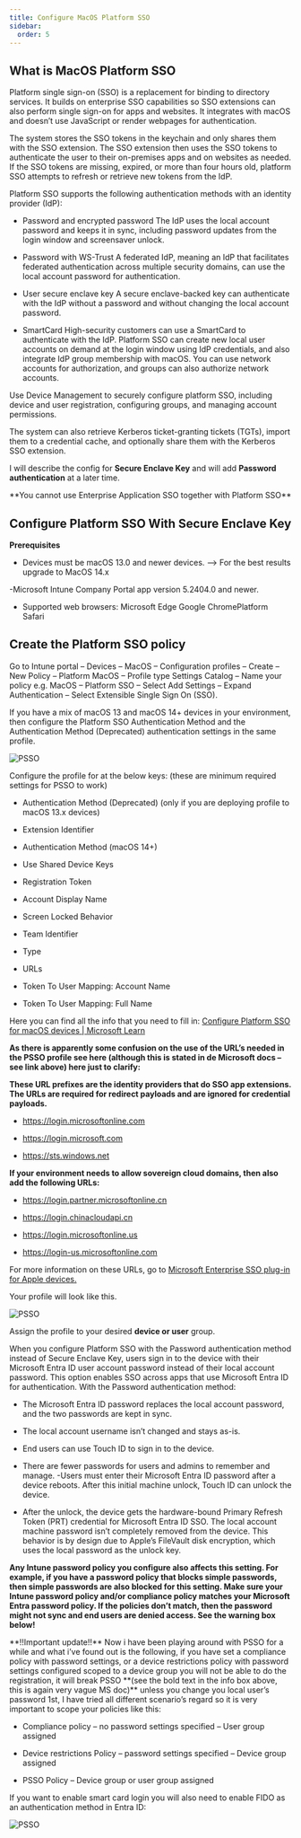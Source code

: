 ```yaml
---
title: Configure MacOS Platform SSO
sidebar:
  order: 5
---
```



## What is MacOS Platform SSO

Platform single sign-on (SSO) is a replacement for binding to directory services. It builds on enterprise SSO capabilities so SSO extensions can also perform single sign-on for apps and websites. It integrates with macOS and doesn’t use JavaScript or render webpages for authentication.

The system stores the SSO tokens in the keychain and only shares them with the SSO extension. The SSO extension then uses the SSO tokens to authenticate the user to their on-premises apps and on websites as needed. If the SSO tokens are missing, expired, or more than four hours old, platform SSO attempts to refresh or retrieve new tokens from the IdP.

Platform SSO supports the following authentication methods with an identity provider (IdP):

- Password and encrypted password
    The IdP uses the local account password and keeps it in sync, including password updates from the login window and screensaver unlock.


- Password with WS-Trust
    A federated IdP, meaning an IdP that facilitates federated authentication across multiple security domains, can use the local account password for authentication.


- User secure enclave key
    A secure enclave-backed key can authenticate with the IdP without a password and without changing the local account password.


- SmartCard
    High-security customers can use a SmartCard to authenticate with the IdP.
    Platform SSO can create new local user accounts on demand at the login window using IdP credentials, and also integrate IdP group membership with macOS. You can use network accounts for authorization, and groups can also authorize network accounts.

Use Device Management to securely configure platform SSO, including device and user registration, configuring groups, and managing account permissions.

The system can also retrieve Kerberos ticket-granting tickets (TGTs), import them to a credential cache, and optionally share them with the Kerberos SSO extension.

I will describe the config for **Secure Enclave Key** and will add **Password authentication** at a later time.

<Aside>
**You cannot use Enterprise Application SSO together with Platform SSO**
</Aside>


## Configure Platform SSO With Secure Enclave Key

**Prerequisites**

- Devices must be macOS 13.0 and newer devices. –> For the best results upgrade to MacOS 14.x

-Microsoft Intune Company Portal app version 5.2404.0 and newer.

- Supported web browsers:
    Microsoft Edge
    Google ChromePlatform
    Safari

## Create the Platform SSO policy

Go to Intune portal – Devices – MacOS – Configuration profiles – Create – New Policy – Platform MacOS – Profile type Settings Catalog – Name your policy e.g. MacOS – Platform SSO – Select Add Settings – Expand Authentication – Select Extensible Single Sign On (SSO).

<Aside>
If you have a mix of macOS 13 and macOS 14+ devices in your environment, then configure the Platform SSO Authentication Method and the Authentication Method (Deprecated) authentication settings in the same profile.
</Aside>

![PSSO](/src/assets/CompleteGuide/image-185.webp)

Configure the profile for at the below keys: (these are minimum required settings for PSSO to work)

- Authentication Method (Deprecated) (only if you are deploying profile to macOS 13.x devices)

- Extension Identifier

- Authentication Method (macOS 14+)

- Use Shared Device Keys

- Registration Token

- Account Display Name

- Screen Locked Behavior

- Team Identifier

- Type

- URLs

- Token To User Mapping: Account Name

- Token To User Mapping: Full Name

Here you can find all the info that you need to fill in: [Configure Platform SSO for macOS devices | Microsoft Learn](https://learn.microsoft.com/en-us/mem/intune/configuration/platform-sso-macos#step-2---create-the-platform-sso-policy-in-intune?wt.mc_id=MVP_377186)

**As there is apparently some confusion on the use of the URL’s needed in the PSSO profile see here (although this is stated in de Microsoft docs  – see link above) here just to clarify:**

**These URL prefixes are the identity providers that do SSO app extensions. The URLs are required for redirect payloads and are ignored for credential payloads.**

- https://login.microsoftonline.com

- https://login.microsoft.com

- https://sts.windows.net

**If your environment needs to allow sovereign cloud domains, then also add the following URLs:**

- https://login.partner.microsoftonline.cn

- https://login.chinacloudapi.cn

- https://login.microsoftonline.us

- https://login-us.microsoftonline.com

For more information on these URLs, go to [Microsoft Enterprise SSO plug-in for Apple devices.](https://learn.microsoft.com/en-us/entra/identity-platform/apple-sso-plugin?wt.mc_id=MVP_377186)

Your profile will look like this.

![PSSO](/src/assets/CompleteGuide/image-213.webp)

Assign the profile to your desired **device or user** group.


<Aside>
When you configure Platform SSO with the Password authentication method instead of Secure Enclave Key, users sign in to the device with their Microsoft Entra ID user account password instead of their local account password. This option enables SSO across apps that use Microsoft Entra ID for authentication. With the Password authentication method:

- The Microsoft Entra ID password replaces the local account password, and the two passwords are kept in sync.

- The local account username isn’t changed and stays as-is.

- End users can use Touch ID to sign in to the device.

- There are fewer passwords for users and admins to remember and manage.​ -Users must enter their Microsoft Entra ID password after a device reboots. After this initial machine unlock​, Touch ID can unlock the device.

- After the unlock, the device gets the hardware-bound Primary Refresh Token (PRT) credential for Microsoft Entra ID SSO.​ The local account machine password isn’t completely removed from the device. This behavior is by design due to Apple’s FileVault disk encryption, which uses the local password as the unlock key.


**Any Intune password policy you configure also affects this setting. For example, if you have a password policy that blocks simple passwords, then simple passwords are also blocked for this setting. Make sure your Intune password policy and/or compliance policy matches your Microsoft Entra password policy. If the policies don’t match, then the password might not sync and end users are denied access. See the warning box below!**
</Aside>

<Aside type="caution" title="Warning">
**!!Important update!!**  Now i have been playing around with PSSO for a while and what i’ve found out is the following, if you have set a compliance policy with password settings, or a device restrictions policy with password settings configured scoped to a device group you will not be able to do the registration, it will break PSSO **(see the bold text in the info box above, this is again very vague MS doc)**  unless you change you local user’s password 1st, I have tried all different scenario’s regard so it is very important to scope your policies like this:

- Compliance policy – no password settings specified – User group assigned

- Device restrictions Policy – password settings specified – Device group assigned

- PSSO Policy – Device group or user group assigned
</Aside>

If you want to enable smart card login you will also need to enable FIDO as an authentication method in Entra ID:

![PSSO](/src/assets/CompleteGuide/image-210.webp)